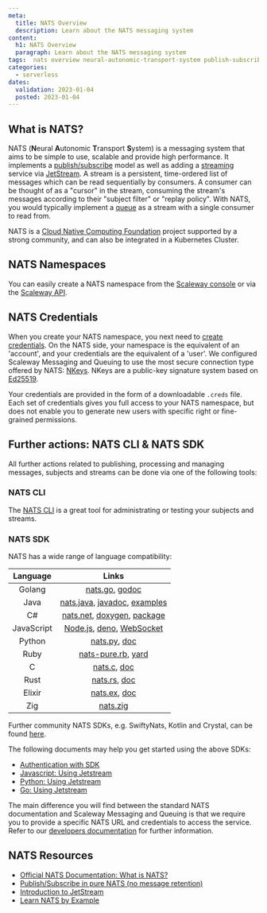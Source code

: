 ```yaml
---
meta:
  title: NATS Overview
  description: Learn about the NATS messaging system
content:
  h1: NATS Overview
  paragraph: Learn about the NATS messaging system
tags:  nats overview neural-autonomic-transport-system publish-subscribe jetstream streaming messaging deno
categories: 
  - serverless
dates:
  validation: 2023-01-04
  posted: 2023-01-04
---
```


## What is NATS?

NATS (**N**eural **A**utonomic **T**ransport **S**ystem) is a messaging system that aims to be simple to use, scalable and provide high performance. It implements a [publish/subscribe](/serverless/messaging/concepts#publishsubscribe) model as well as adding a [streaming](/serverless/messaging/concepts#stream) service via [JetStream](https://docs.nats.io/nats-concepts/jetstream). A stream is a persistent, time-ordered list of messages which can be read sequentially by consumers. A consumer can be thought of as a "cursor" in the stream, consuming the stream's messages according to their "subject filter" or "replay policy". With NATS, you would typically implement a [queue](/serverless/messaging/concepts#queuing) as a stream with a single consumer to read from.

NATS is a [Cloud Native Computing Foundation](https://www.cncf.io/) project supported by a strong community, and can also be integrated in a Kubernetes Cluster.

## NATS Namespaces

You can easily create a NATS namespace from the [Scaleway console](/serverless/messaging/how-to/create-namespace) or via the [Scaleway API](https://developers.scaleway.com/en/products/messaging_and_queuing/api/v1alpha1/).

## NATS Credentials

When you create your NATS namespace, you next need to [create credentials](/serverless/messaging/how-to/create-credentials). On the NATS side, your namespace is the equivalent of an 'account', and your credentials are the equivalent of a 'user'. We configured Scaleway Messaging and Queuing to use the most secure connection type offered by NATS: [NKeys](https://docs.nats.io/running-a-nats-service/configuration/securing_nats/auth_intro/nkey_auth). NKeys are a public-key signature system based on [Ed25519](https://ed25519.cr.yp.to/).

Your credentials are provided in the form of a downloadable `.creds` file. Each set of credentials gives you full access to your NATS namespace, but does not enable you to generate new users with specific right or fine-grained permissions.

## Further actions: NATS CLI & NATS SDK

All further actions related to publishing, processing and managing messages, subjects and streams can be done via one of the following tools:

### NATS CLI 

The [NATS CLI](https://docs.nats.io/using-nats/nats-tools/nats_cli) is a great tool for administrating or testing your subjects and streams. 

### NATS SDK

NATS has a wide range of language compatibility:

|  Language  |             Links            |
|:----------:|:----------------------------:|
| Golang     | [nats.go](https://github.com/nats-io/nats.go), [godoc](http://godoc.org/github.com/nats-io/nats.go)               |
| Java       | [nats.java](https://github.com/nats-io/nats.java), [javadoc](https://javadoc.io/doc/io.nats/jnats), [examples](https://github.com/nats-io/java-nats-examples) |
| C#         | [nats.net](https://github.com/nats-io/nats.net), [doxygen](http://nats-io.github.io/nats.net/), [package](https://www.nuget.org/packages/NATS.Client/0.14.1)   |
| JavaScript | [Node.js](https://github.com/nats-io/nats.js#readme), [deno](https://github.com/nats-io/nats.deno/blob/main/README.md), [WebSocket](https://github.com/nats-io/nats.ws#readme)     |
| Python     | [nats.py](https://github.com/nats-io/nats.py), [doc](https://nats-io.github.io/nats.py/)                 |
| Ruby       | [nats-pure.rb](https://github.com/nats-io/nats-pure.rb), [yard](https://www.rubydoc.info/gems/nats)           |
| C          | [nats.c](https://github.com/nats-io/nats.c), [doc](http://nats-io.github.io/nats.c)                  |
| Rust       | [nats.rs](https://github.com/nats-io/nats.rs), [doc](https://docs.rs/nats)            |
| Elixir     | [nats.ex](https://github.com/nats-io/nats.ex), [doc](https://hex.pm/packages/gnat)             |
| Zig        | [nats.zig](https://github.com/nats-io/nats.zig)                     |

Further community NATS SDKs, e.g. SwiftyNats, Kotlin and Crystal, can be found [here](https://docs.nats.io/using-nats/developer).

The following documents may help you get started using the above SDKs:
- [Authentication with SDK](https://docs.nats.io/using-nats/developer/connecting/creds)
- [Javascript: Using Jetstream](https://github.com/nats-io/nats.deno/blob/main/jetstream.md#jetstream-client)
- [Python: Using Jetstream](https://github.com/nats-io/nats.py#jetstream)
- [Go: Using Jetstream](https://github.com/nats-io/nats.go#jetstream-basic-usage)

The main difference you will find between the standard NATS documentation and Scaleway Messaging and Queuing is that we require you to provide a specific NATS URL and credentials to access the service. Refer to our [developers documentation](https://developers.scaleway.com/en/products/messaging_and_queuing/api/v1alpha1/) for further information.

## NATS Resources

- [Official NATS Documentation: What is NATS?](https://docs.nats.io/nats-concepts/what-is-nats)
- [Publish/Subscribe in pure NATS (no message retention)](https://docs.nats.io/nats-concepts/core-nats/pubsub/pubsub_walkthrough)
- [Introduction to JetStream](https://docs.nats.io/nats-concepts/jetstream)
- [Learn NATS by Example](https://natsbyexample.com/)